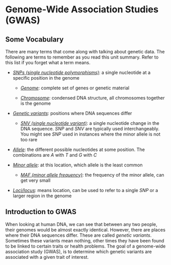 # Genome-Wide Association Studies (GWAS)


## Some Vocabulary

There are many terms that come along with talking about genetic data. The following are terms to remember as you read this unit summary. Refer to this list if you forget what a term means.

-   [*SNPs (single nucleotide polymorphisms)*]{.underline}: a single nucleotide at a specific position in the genome

    -   [*Genome*]{.underline}: complete set of genes or genetic material

    -   [*Chromosome*]{.underline}: condensed DNA structure, all chromosomes together is the genome

-   [*Genetic variants*]{.underline}: positions where DNA sequences differ

    -   [*SNV (single nucleotide variant)*]{.underline}: a single nucleotide change in the DNA sequence. *SNP* and *SNV* are typically used interchangeably. You might see *SNP* used in instances where the minor allele is not too rare

-   [*Allele*]{.underline}: the different possible nucleotides at some position. The combinations are *A* with *T* and *G* with *C*

-   [*Minor allele*]{.underline}: at this location, which allele is the least common

    -   [*MAF (minor allele frequency)*]{.underline}: the frequency of the minor allele, can get very small

-   [*Loci/locus*]{.underline}: means location, can be used to refer to a single *SNP* or a larger region in the genome


## Introduction to GWAS

  When looking at human DNA, we can see that between any two people, their genomes would be almost exactly identical. However, there are places where their DNA sequences differ. These are called *genetic variants*. Sometimes these variants mean nothing, other times they have been found to be linked to certain traits or health problems. The goal of a genome-wide association study (GWAS), is to determine which genetic variants are associated with a given trait of interest. 

